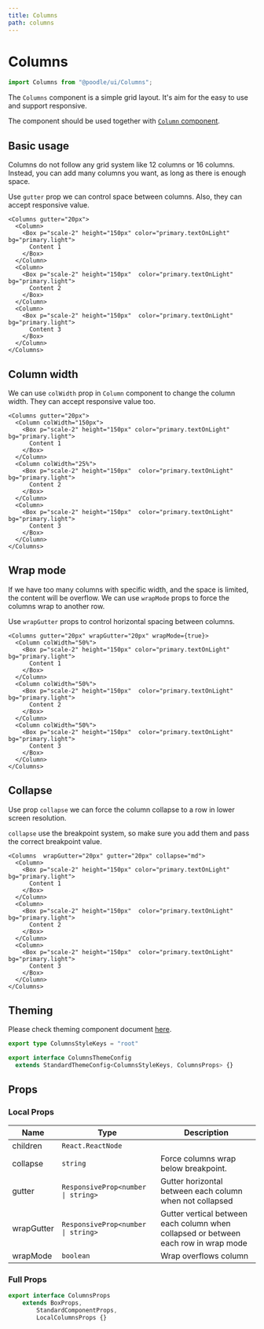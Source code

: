 ```yaml
---
title: Columns
path: columns
---
```


# Columns

```jsx
import Columns from "@poodle/ui/Columns";
```

The `Columns` component is a simple grid layout. It's aim for the easy to use and support responsive.

The component should be used together with [`Column`  component](/ui/layout/column).

## Basic usage

Columns do not follow any grid system like 12 columns or 16 columns. Instead, you can add many columns you want,
as long as there is enough space.

Use `gutter` prop we can control space between columns. Also, they can accept responsive value.

```jsx-live
<Columns gutter="20px">
  <Column>
    <Box p="scale-2" height="150px" color="primary.textOnLight" bg="primary.light">
      Content 1
    </Box>
  </Column>
  <Column>
    <Box p="scale-2" height="150px"  color="primary.textOnLight" bg="primary.light">
      Content 2
    </Box>
  </Column>
  <Column>
    <Box p="scale-2" height="150px"  color="primary.textOnLight" bg="primary.light">
      Content 3
    </Box>
  </Column>
</Columns>
```

## Column width

We can use `colWidth` prop in `Column` component to change the column width. They can accept responsive value too.

```jsx-live
<Columns gutter="20px">
  <Column colWidth="150px">
    <Box p="scale-2" height="150px" color="primary.textOnLight" bg="primary.light">
      Content 1
    </Box>
  </Column>
  <Column colWidth="25%">
    <Box p="scale-2" height="150px"  color="primary.textOnLight" bg="primary.light">
      Content 2
    </Box>
  </Column>
  <Column>
    <Box p="scale-2" height="150px"  color="primary.textOnLight" bg="primary.light">
      Content 3
    </Box>
  </Column>
</Columns>
```

## Wrap mode

If we have too many columns with specific width, and the space is limited, the content will
be overflow. We can use `wrapMode` props to force the columns wrap to another row.

Use `wrapGutter` props to control horizontal spacing between columns.

```jsx-live
<Columns gutter="20px" wrapGutter="20px" wrapMode={true}>
  <Column colWidth="50%">
    <Box p="scale-2" height="150px" color="primary.textOnLight" bg="primary.light">
      Content 1
    </Box>
  </Column>
  <Column colWidth="50%">
    <Box p="scale-2" height="150px"  color="primary.textOnLight" bg="primary.light">
      Content 2
    </Box>
  </Column>
  <Column colWidth="50%">
    <Box p="scale-2" height="150px"  color="primary.textOnLight" bg="primary.light">
      Content 3
    </Box>
  </Column>
</Columns>
```

## Collapse

Use prop `collapse` we can force the column collapse to a row in lower screen resolution.

`collapse` use the breakpoint system, so make sure you add them and pass the correct breakpoint value.


```jsx-live
<Columns  wrapGutter="20px" gutter="20px" collapse="md">
  <Column>
    <Box p="scale-2" height="150px" color="primary.textOnLight" bg="primary.light">
      Content 1
    </Box>
  </Column>
  <Column>
    <Box p="scale-2" height="150px"  color="primary.textOnLight" bg="primary.light">
      Content 2
    </Box>
  </Column>
  <Column>
    <Box p="scale-2" height="150px"  color="primary.textOnLight" bg="primary.light">
      Content 3
    </Box>
  </Column>
</Columns>
```

## Theming

[//]: # (GetTheming[==ColumnsStyleKeys,ColumnsThemeConfig,Columns/index.ts==])



Please check theming component document [here](/theming/component).
 		
```ts
export type ColumnsStyleKeys = "root"

export interface ColumnsThemeConfig
  extends StandardThemeConfig<ColumnsStyleKeys, ColumnsProps> {}

``` 
		
		

[//]: # (EndGetTheming)

## Props

[//]: # (GetProps[==LocalColumnsProps,Columns/Columns.tsx==])


### Local Props


| Name       | Type                               | Description                                                                         |
| ---------- | ---------------------------------- | ----------------------------------------------------------------------------------- |
| children   | `React.ReactNode`                  |                                                                                     |
| collapse   | `string`                           | Force columns wrap below breakpoint.                                                |
| gutter     | `ResponsiveProp<number \| string>` | Gutter horizontal between each column when not collapsed                            |
| wrapGutter | `ResponsiveProp<number \| string>` | Gutter vertical between each column when collapsed or between each row in wrap mode |
| wrapMode   | `boolean`                          | Wrap overflows column                                                               |
				

[//]: # (EndGetProps)

[//]: # (GetPartialProps[==ColumnsProps,Columns/Columns.tsx==])


### Full Props

```ts
export interface ColumnsProps
	extends BoxProps,
		StandardComponentProps,
		LocalColumnsProps {} 
```
				

[//]: # (GetPartialProps)
